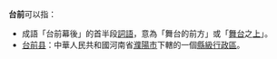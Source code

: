 '''台前'''可以指：
* 成語「台前幕後」的首半段[[詞語|詞語]]，意為「舞台的前方」或「[[舞台|舞台]]之[[上|上]]」。
* [[台前县|台前县]]：中華人民共和國河南省[[濮陽市|濮陽市]]下轄的一個[[縣級|縣級]][[行政區|行政區]]。

{{消歧义|T台|Cat=二字消歧义}}